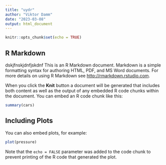```yaml
---
title: "uydr"
author: "Viktor Damm"
date: "2023-03-08"
output: html_document
---
```


```r
knitr::opts_chunk$set(echo = TRUE)
```

## R Markdown


 dskjfnskjdnfjskdnf
This is an R Markdown document. Markdown is a simple formatting syntax for authoring HTML, PDF, and MS Word documents. For more details on using R Markdown see <http://rmarkdown.rstudio.com>.

When you click the **Knit** button a document will be generated that includes both content as well as the output of any embedded R code chunks within the document. You can embed an R code chunk like this:

```r
summary(cars)
```

## Including Plots

You can also embed plots, for example:

```r
plot(pressure)
```

Note that the `echo = FALSE` parameter was added to the code chunk to prevent printing of the R code that generated the plot.

